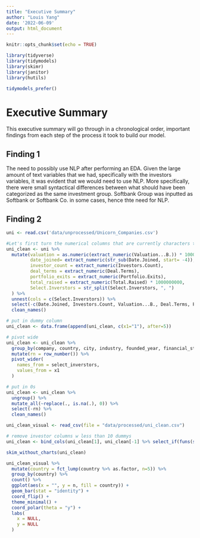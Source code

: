 ```yaml
---
title: "Executive Summary"
author: "Louis Yang"
date: '2022-06-09'
output: html_document
---
```


```r
knitr::opts_chunk$set(echo = TRUE)
```

```r
library(tidyverse)
library(tidymodels)
library(skimr)
library(janitor)
library(hutils)

tidymodels_prefer()
```

# Executive Summary

This executive summary will go through in a chronological order, important findings from each step of the process it took to build our model.

## Finding 1
The need to possibly use NLP after performing an EDA. Given the large amount of text variables that we had, specifically with the investors variables, it was evident that we would need to use NLP. More specifically, there were small syntactical differences between what should have been categorized as the same investment group. Softbank Group was inputted as Softbank or Softbank Co. in some cases, hence thte need for NLP.

## Finding 2
```r
uni <- read.csv('data/unprocessed/Unicorn_Companies.csv')

#Let's first turn the numerical columns that are currently characters to numerical:
uni_clean <- uni %>%
  mutate(valuation = as.numeric(extract_numeric(Valuation...B.)) * 1000000000,
         date_joined= extract_numeric(str_sub(Date.Joined, start= -4)),
         investor_count = extract_numeric(Investors.Count),
         deal_terms = extract_numeric(Deal.Terms),
         portfolio_exits = extract_numeric(Portfolio.Exits),
         total_raised = extract_numeric(Total.Raised) * 1000000000,
         Select.Inverstors = str_split(Select.Inverstors, ", ")
  ) %>%
  unnest(cols = c(Select.Inverstors)) %>% 
  select(-c(Date.Joined, Investors.Count, Valuation...B., Deal.Terms, Portfolio.Exits, Total.Raised)) %>%
  clean_names()

# put in dummy column
uni_clean <- data.frame(append(uni_clean, c(x1="1"), after=5))

# pivot wide
uni_clean <- uni_clean %>% 
  group_by(company, country, city, industry, founded_year, financial_stage, valuation, date_joined, investor_count, deal_terms, portfolio_exits, total_raised, select_inverstors) %>%
  mutate(rn = row_number()) %>% 
  pivot_wider(
    names_from = select_inverstors,
    values_from = x1
  ) 

# put in 0s
uni_clean <- uni_clean %>% 
  ungroup() %>% 
  mutate_all(~replace(., is.na(.), 0)) %>% 
  select(-rn) %>% 
  clean_names()

uni_clean_visual <- read_csv(file = "data/processed/uni_clean.csv")

# remove investor columns w less than 10 dummys
uni_clean <- bind_cols(uni_clean[1], uni_clean[-1] %>% select_if(funs(sum(. > 0) >= 10)))

skim_without_charts(uni_clean)
```

```r
uni_clean_visual %>% 
  mutate(country = fct_lump(country %>% as.factor, n=5)) %>% 
  group_by(country) %>%
  count() %>%
  ggplot(aes(x = "", y = n, fill = country)) + 
  geom_bar(stat = "identity") +
  coord_flip() +
  theme_minimal() +
  coord_polar(theta = "y") +
  labs(
    x = NULL,
    y = NULL
  )
```






